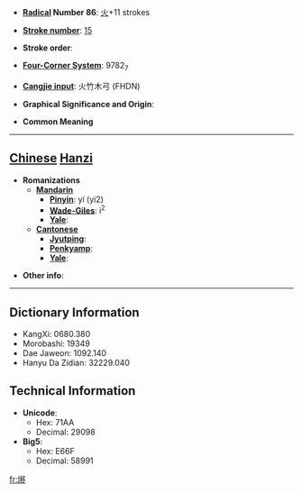 * '''[[Wiktionary:Chinese radical index| Radical]] Number 86''': [[Wiktionary:Chinese radical index 火|火]]+11 strokes

* '''[[Wiktionary:Chinese total strokes index|Stroke number]]''': [[Wiktionary:Chinese total strokes index 15|15]]

* '''Stroke order''': 

* '''[[Wiktionary:Chinese four corner index|Four-Corner System]]''': 9782<sub>7</sub>

* '''[[Wiktionary:Chinese Cangjie index|Cangjie input]]''': 火竹木弓 (FHDN)

* '''Graphical Significance and Origin''': 

* '''Common Meaning'''

----

== [[Chinese]] [[Hanzi]] ==

* '''Romanizations'''
** '''[[Mandarin]]'''
*** '''[[Pinyin]]''': yí (yi2)
*** '''[[Wade-Giles]]''': i<sup>2</sup>
*** '''[[Yale]]''': 
** '''[[Cantonese]]'''
*** '''[[Jyutping]]''':
*** '''[[Penkyamp]]''': 
*** '''[[Yale]]''': 

* '''Other info''': 

----

== Dictionary Information ==

* KangXi: 0680.380
* Morobashi: 19349
* Dae Jaweon: 1092.140
* Hanyu Da Zidian: 32229.040

== Technical Information ==

* '''Unicode''':
** Hex: 71AA
** Decimal: 29098
* '''Big5''':
** Hex: E66F
** Decimal: 58991

[[fr:熪]]